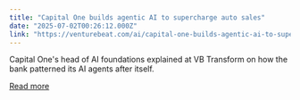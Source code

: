 ```yaml
---
title: "Capital One builds agentic AI to supercharge auto sales"
date: "2025-07-02T00:26:12.000Z"
link: "https://venturebeat.com/ai/capital-one-builds-agentic-ai-to-supercharge-auto-sales/"
---
```


Capital One's head of AI foundations explained at VB Transform on how the bank patterned its AI agents after itself.

[Read more](https://venturebeat.com/ai/capital-one-builds-agentic-ai-to-supercharge-auto-sales/)
